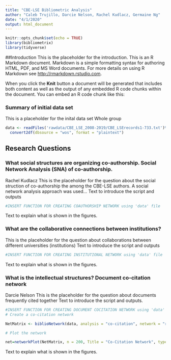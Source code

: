 ```yaml
---
title: "CBE-LSE Bibliometric Analysis"
author: "Caleb Trujillo, Darcie Nelson, Rachel Kudlacz, Germaine Ng"
date: "4/1/2020"
output: html_document
---
```


```r
knitr::opts_chunk$set(echo = TRUE)
library(bibliometrix)
library(tidyverse)
```

##Introduction
This is the placeholder for the introduction. This is an R Markdown document. Markdown is a simple formatting syntax for authoring HTML, PDF, and MS Word documents. For more details on using R Markdown see <http://rmarkdown.rstudio.com>.

When you click the **Knit** button a document will be generated that includes both content as well as the output of any embedded R code chunks within the document. You can embed an R code chunk like this:


### Summary of initial data set
This is a placeholder for the inital data set
Whole group
```r
data <- readFiles('rawdata/CBE_LSE_2008-2019/CBE_LSErecords1-733.txt')%>%
  convert2df(dbsource = "wos", format = "plaintext")
```

## Research Questions

### What social structures are organizing co-authorship. Social Network Analysis (SNA) of co-authorship.
Rachel Kudlacz 
This is the placeholder for the question about the social struction of co-authorship the among the CBE-LSE authors. A social network analysis approach was used...
Text to introduce the script and outputs
```r
#INSERT FUNCTION FOR CREATING COAUTHORSHIP NETWORK using 'data' file

```
Text to explain what is shown in the figures.

### What are the collaborative connections between institutions?
This is the placeholder for the question about collaborations between different universities (institutions)
Text to introduce the script and outputs
```r
#INSERT FUNCTION FOR CREATING INSTITUTIONAL NETWORK using 'data' file

```
Text to explain what is shown in the figures.

### What is the intellectual structures? Document co-citation network
Darcie Nelson
This is the placeholder for the question about documents frequently cited together
Text to introduce the script and outputs. 
```r
#INSERT FUNCTION FOR CREATING DOCUMENT COCITATION NETWORK using 'data' file
# Create a co-citation network

NetMatrix <- biblioNetwork(data, analysis = "co-citation", network = "references", sep = "; ")

# Plot the network

net=networkPlot(NetMatrix, n = 200, Title = "Co-Citation Network", type = "fruchterman", size=T, remove.multiple=FALSE, labelsize=0.7, edgesize = 5, edges.min = 4, label.n = 30, cluster = "louvain", remove.isolates = TRUE, label.cex = TRUE)
```
Text to explain what is shown in the figures.
